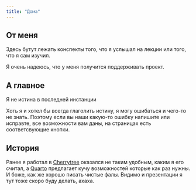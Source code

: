 ```yaml
---
title: "Дома"
---
```


## От меня
Здесь бутут лежать конспекты того, что я услышал на лекции или того, что я сам изучил. 

Я очень надеюсь, что у меня получится поддерживать проект.

::: {.callout-important}
## А главное
Я не истина в последней инстанции
:::

Хоть я и хотел бы всегда глаголить истину, я могу ошибаться и чего-то не знать. Поэтому если вы наши какую-то ошибку напишите или исправте, все возможности вам даны, на страницах есть соответсвующие кнопки.

## История

Ранее я работал в [Cherrytree](https://github.com/giuspen/cherrytree) оказался не таким удобным, каким я его считал, а [Quarto](https://github.com/quarto-dev/quarto-cli) предлагает кучу возможностей которые как раз нужны. И боже, как же хорошо писать чистые фалы. Видимо и презентации я тут тоже скоро буду делать, ахаха.